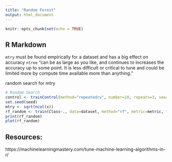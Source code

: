 ```yaml
---
title: "Random Forest"
output: html_document
---
```


```r
knitr::opts_chunk$set(echo = TRUE)
```

## R Markdown

`mtry` must be found empirically for a dataset and has a big effect on accuracy
`ntree` "can be as large as you like, and continues to increases the accuracy up to some point. It is less difficult or critical to tune and could be limited more by compute time available more than anything."

random search for mtry
```r
# Random Search
control <- trainControl(method="repeatedcv", number=10, repeats=3, search="random")
set.seed(seed)
mtry <- sqrt(ncol(x))
rf_random <- train(Class~., data=dataset, method="rf", metric=metric, tuneLength=15, trControl=control)
print(rf_random)
plot(rf_random)
```

## Resources:
https://machinelearningmastery.com/tune-machine-learning-algorithms-in-r/
